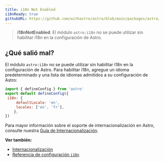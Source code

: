 ```yaml
---
title: i18n Not Enabled
i18nReady: true
githubURL: https://github.com/withastro/astro/blob/main/packages/astro/src/core/errors/errors-data.ts
---
```



> **i18nNotEnabled**: El módulo `astro:i18n` no se puede utilizar sin habilitar i18n en la configuración de Astro.

## ¿Qué salió mal?
El módulo `astro:i18n` no se puede utilizar sin habilitar i18n en la configuración de Astro. Para habilitar i18n, agregue un idioma predeterminado y una lista de idiomas admitidos a su configuración de Astro:
```js
import { defineConfig } from 'astro'
export default defineConfig({
 i18n: {
	 defaultLocale: 'en',
	 locales: ['en', 'fr'],
	},
})
```

Para mayor información sobre el soporte de internacionalización en Astro, consulte nuestra [Guía de Internacionalización](/es/guides/internationalization/).

**Ver también:**
-  [Internacionalización](/es/guides/internationalization/)
-  [Referencia de configuración `i18n`](/es/reference/configuration-reference/#i18n)


